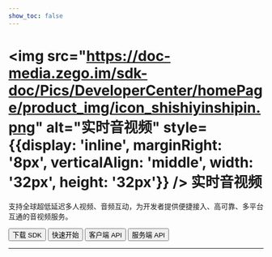 ```yaml
---
show_toc: false
---
```


# <img src="https://doc-media.zego.im/sdk-doc/Pics/DeveloperCenter/homePage/product_img/icon_shishiyinshipin.png" alt="实时音视频" style={{display: 'inline', marginRight: '8px', verticalAlign: 'middle', width: '32px', height: '32px'}} /> 实时音视频

支持全球超低延迟多人视频、音频互动，为开发者提供便捷接入、高可靠、多平台互通的音视频服务。

<Button primary-color="NavyBlue" target="_blank" href="./../client-sdk/download-sdk.mdx">下载 SDK</Button>
<Button primary-color="NavyBlue" target="_blank" href="./../quick-start/implementing-video-call.mdx">快速开始</Button>
<Button primary-color="NavyBlue" target="_blank" href="/real-time-voice-video-api/overview">客户端 API</Button>
<Button primary-color="NavyBlue" target="_blank" href="/real-time-video-server/api-reference/overview">服务端 API</Button>

---

<Steps titleSite="h3">
  <Step title="产品介绍" icon="https://doc-media.zego.im/sdk-doc/Pics/Express/overview_catalog/icon_documentation_jianjie.png">
    <FeatureList
      features={        [
                {
                        "title": "概述",
                        "link": "/real-time-video-uniapp/introduction/overview"
                },
                {
                        "title": "产品功能",
                        "link": "/real-time-video-uniapp/introduction/product-feature-list"
                },
                {
                        "title": "实时音视频价格说明",
                        "link": "/real-time-video-uniapp/introduction/pricing/rtc"
                },
                {
                        "title": "服务端混流价格说明",
                        "link": "/real-time-video-uniapp/introduction/pricing/server-side-stream-mixing"
                },
                {
                        "title": "CDN 直播价格说明",
                        "link": "/real-time-video-uniapp/introduction/pricing/cdn-live-streaming"
                },
                {
                        "title": "实时音视频 SDK 与实时语音 SDK 差异",
                        "link": "/real-time-video-uniapp/introduction/difference-between-audio-and-video-sdk"
                }
        ]}
    />
  </Step>
  <Step title="快速开始" icon="https://doc-media.zego.im/sdk-doc/Pics/Express/overview_catalog/icon_documentation_kuaisukaishi.png">
    <FeatureList
      features={        [
                {
                        "title": "跑通示例源码",
                        "link": "/real-time-video-uniapp/quick-start/run-example-code"
                },
                {
                        "title": "集成 SDK",
                        "link": "/real-time-video-uniapp/quick-start/integrating-sdk"
                },
                {
                        "title": "实现视频通话",
                        "link": "/real-time-video-uniapp/quick-start/implementing-video-call"
                },
                {
                        "title": "场景化音视频配置",
                        "link": "/real-time-video-uniapp/quick-start/scenario-based-audio-video-configuration"
                }
        ]}
    />
  </Step>
  <Step title="通信能力" icon="https://doc-media.zego.im/sdk-doc/Pics/Express/overview_catalog/icon_documentation_tongxun.png">
    <FeatureList
      type="基础"
      features={        [
                {
                        "title": "使用 Token 鉴权",
                        "link": "/real-time-video-uniapp/communication/using-token-authentication"
                },
                {
                        "title": "通话质量监测",
                        "link": "/real-time-video-uniapp/communication/monitor-stream-quality"
                }
        ]}
    />
    <br/>
    <FeatureList
      type="进阶"
      features={        [
                {
                        "title": "流量控制",
                        "link": "/real-time-video-uniapp/communication/traffic-control"
                }
        ]}
    />
  </Step>
  <Step title="房间能力" icon="https://doc-media.zego.im/sdk-doc/Pics/Express/overview_catalog/icon_documentation_fangjian.png">
    <FeatureList
      type="基础"
      features={        [
                {
                        "title": "实时消息与信令",
                        "link": "/real-time-video-uniapp/room/messaging-and-signaling"
                }
        ]}
    />
    <br/>
    <FeatureList
      type="进阶"
      features={        [
                {
                        "title": "登录多房间",
                        "link": "/real-time-video-uniapp/room/multi-room-login"
                }
        ]}
    />
  </Step>
  <Step title="音频能力" icon="https://doc-media.zego.im/sdk-doc/Pics/Express/overview_catalog/icon_documentation_yinpin.png">
    <FeatureList
      type="基础"
      features={        [
                {
                        "title": "音量变化",
                        "link": "/real-time-video-uniapp/audio/volume-change"
                }
        ]}
    />
  </Step>
  <Step title="视频能力" icon="https://doc-media.zego.im/sdk-doc/Pics/Express/overview_catalog/icon_documentation_shipin.png">
    <FeatureList
      type="基础"
      features={        [
                {
                        "title": "常用视频配置",
                        "link": "/real-time-video-uniapp/video/common-video-configuration"
                },
                {
                        "title": "视频画面旋转",
                        "link": "/real-time-video-uniapp/video/video-capture-rotation"
                },
                {
                        "title": "屏幕共享",
                        "link": "/real-time-video-uniapp/video/screen-sharing"
                },
                {
                        "title": "基础美颜",
                        "link": "/real-time-video-uniapp/video/basic-beauty"
                },
                {
                        "title": "水印和截图",
                        "link": "/real-time-video-uniapp/video/watermark-and-screenshot"
                }
        ]}
    />
    <br/>
    <FeatureList
      type="进阶"
      features={        [
                {
                        "title": "设置视频编码方式",
                        "link": "/real-time-video-uniapp/video/set-video-encoding"
                }
        ]}
    />
  </Step>
  <Step title="直播能力" icon="https://doc-media.zego.im/sdk-doc/Pics/Express/overview_catalog/icon_documentation_zhibo.png">
    <FeatureList
      type="基础"
      features={        [
                {
                        "title": "混流",
                        "link": "/real-time-video-uniapp/live-streaming/stream-mixing"
                },
                {
                        "title": "使用 CDN 直播",
                        "link": "/real-time-video-uniapp/live-streaming/using-cdn-for-live-streaming"
                },
                {
                        "title": "CDN 推流鉴权",
                        "link": "/real-time-video-uniapp/live-streaming/cdn-stream-publishing-authentication"
                },
                {
                        "title": "通过 URL 拉流",
                        "link": "/real-time-video-uniapp/live-streaming/playing-stream-by-url"
                }
        ]}
    />
    <br/>
    <FeatureList
      type="进阶"
      features={        [
                {
                        "title": "RTMP 推流到 ZEGO 服务器",
                        "link": "/real-time-video-uniapp/live-streaming/obs-push"
                }
        ]}
    />
  </Step>
  <Step title="其他能力" icon="https://doc-media.zego.im/sdk-doc/Pics/Express/overview_catalog/icon_documentation_xiaoxi_2.png">
    <FeatureList
      type="基础"
      features={        [
                {
                        "title": "媒体播放器",
                        "link": "/real-time-video-uniapp/other/media-player"
                },
                {
                        "title": "音视频录制",
                        "link": "/real-time-video-uniapp/other/local-media-recording"
                }
        ]}
    />
    <br/>
    <FeatureList
      type="进阶"
      features={        [
                {
                        "title": "播放透明礼物特效",
                        "link": "/real-time-video-uniapp/other/play-transparent-gift-effects"
                }
        ]}
    />
  </Step>
  <Step title="最佳实践" icon="https://doc-media.zego.im/sdk-doc/Pics/Express/overview_catalog/icon_documentation_zuijiashijian.png">
    <FeatureList
      features={        [
                {
                        "title": "多人视频通话",
                        "link": "/real-time-video-uniapp/best-practice/multiplayer-video-call"
                },
                {
                        "title": "限制说明",
                        "link": "/real-time-video-uniapp/best-practice/restrictions"
                }
        ]}
    />
  </Step>
  <Step title="参考文档" icon="https://doc-media.zego.im/sdk-doc/Pics/Express/overview_catalog/icon_documentation_cankaowendang.png">
    <FeatureList
      features={      [
            {
                  "title": "客户端 API",
                  "link": "/real-time-voice-video-api/overview"
            },
            {
                  "title": "服务端 API",
                  "link": "/real-time-video-server/api-reference/overview"
            },
            {
                  "title": "常见错误码",
                  "link": "/real-time-video-uniapp/client-sdk/error-code"
            },
            {
                  "title": "常见问题",
                  "link": "/faq/overview"
            }
      ]}
    />
  </Step>
</Steps>